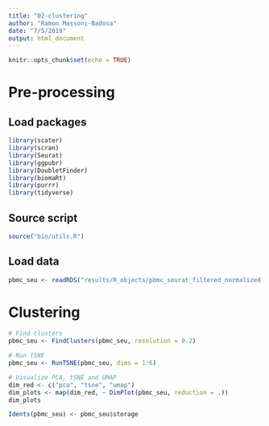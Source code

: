 ```yaml
---
title: "02-clustering"
author: "Ramon Massoni-Badosa"
date: "7/5/2019"
output: html_document
---
```


```r
knitr::opts_chunk$set(echo = TRUE)
```

# Pre-processing

## Load packages

```r
library(scater)
library(scran)
library(Seurat)
library(ggpubr)
library(DoubletFinder)
library(biomaRt)
library(purrr)
library(tidyverse)
```

## Source script

```r
source("bin/utils.R")
```

## Load data

```r
pbmc_seu <- readRDS("results/R_objects/pbmc_seurat_filtered_normalized.rds")
```

# Clustering

```r
# Find clusters
pbmc_seu <- FindClusters(pbmc_seu, resolution = 0.2)

# Run tSNE
pbmc_seu <- RunTSNE(pbmc_seu, dims = 1:6)

# Visualize PCA, tSNE and UMAP
dim_red <- c("pca", "tsne", "umap")
dim_plots <- map(dim_red, ~ DimPlot(pbmc_seu, reduction = .))
dim_plots
```
```r
Idents(pbmc_seu) <- pbmc_seu$storage
```

